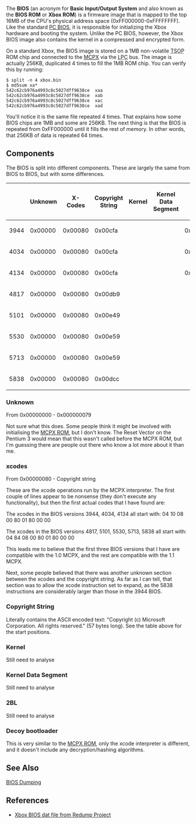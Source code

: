 The '''BIOS''' (an acronym for '''Basic Input/Output System''' and also known as the '''BIOS ROM''' or '''Xbox ROM''') is a firmware image that is mapped to the top 16MB of the CPU's physical address space (0xFF000000-0xFFFFFFFF). Like the standard [https://en.wikipedia.org/wiki/BIOS PC BIOS], it is responsible for initializing the Xbox hardware and booting the system. Unlike the PC BIOS, however, the Xbox BIOS image also contains the kernel in a compressed and encrypted form.

On a standard Xbox, the BIOS image is stored on a 1MB non-volatile <abbr title="Thin Small Outline Package">TSOP</abbr> ROM chip and connected to the [[MCPX]] via the <abbr title="Low Pin Count">LPC</abbr> bus. The image is actually 256KB, duplicated 4 times to fill the 1MB ROM chip. You can verify this by running:

<pre>
$ split -n 4 xbox.bin 
$ md5sum xa*
542c62cb976a4993c8c5027dff9638ce  xaa
542c62cb976a4993c8c5027dff9638ce  xab
542c62cb976a4993c8c5027dff9638ce  xac
542c62cb976a4993c8c5027dff9638ce  xad
</pre>

You'll notice it is the same file repeated 4 times. That explains how some BIOS chips are 1MB and some are 256KB. The next thing is that the BIOS is repeated from 0xFF000000 until it fills the rest of memory. In other words, that 256KB of data is repeated 64 times.

== Components ==

The BIOS is split into different components. These are largely the same from BIOS to BIOS, but with some differences.

{| class="wikitable"
!
! Unknown
! X-Codes
! Copyright String 
! Kernel
! Kernel Data Segment
! 2BL
! Decoy Boot Loader
|-
! 3944
| 0x00000
| 0x00080
| 0x00cfa
| 
| 
| 0x39E00
| 0x3FE00
|-
! 4034
| 0x00000
| 0x00080
| 0x00cfa
| 
| 
| 0x39E00
| 0x3FE00
|-
! 4134
| 0x00000
| 0x00080
| 0x00cfa
| 
| 
| 0x39E00
| 0x3FE00
|-
! 4817
| 0x00000
| 0x00080
| 0x00db9
| 
| 
| 
| 0x3FE00
|-
! 5101
| 0x00000
| 0x00080
| 0x00e49
| 
| 
| 
| 0x3FE00
|-
! 5530
| 0x00000
| 0x00080
| 0x00e59
| 
| 
| 
| 0x3FE00
|-
! 5713
| 0x00000
| 0x00080
| 0x00e59
| 
| 
| 
| 0x3FE00
|-
! 5838
| 0x00000
| 0x00080
| 0x00dcc
| 
| 
| 
| 0x3FE00
|}

=== Unknown ===

From 0x00000000 - 0x000000079

Not sure what this does. Some people think it might be involved with initialising the [[MCPX ROM]], but I don't know. The Reset Vector on the Pentium 3 would mean that this wasn't called before the MCPX ROM, but I'm guessing there are people out there who know a lot more about it than me.

=== xcodes ===

From 0x00000080 - Copyright string

These are the xcode operations run by the MCPX interpreter. The first couple of lines appear to be nonsense (they don't execute any functionality), but then the first actual codes that I have found are:

The xcodes in the BIOS versions 3944, 4034, 4134 all start with:
04 10 08 00 80 01 80 00 00

The xcodes in the BIOS versions 4817, 5101, 5530, 5713, 5838 all start with:
04 84 08 00 80 01 80 00 00

This leads me to believe that the first three BIOS versions that I have are compatible with the 1.0 MCPX, and the rest are compatible with the 1.1 MCPX.

Next, some people believed that there was another unknown section between the xcodes and the copyright string. As far as I can tell, that section was to allow the xcode instruction set to expand, as the 5838 instructions are considerably larger than those in the 3944 BIOS.

=== Copyright String ===

Literally contains the ASCII encoded text: "Copyright (c) Microsoft Corporation. All rights reserved." (57 bytes long).
See the table above for the start positions.

=== Kernel ===

Still need to analyse

=== Kernel Data Segment ===

Still need to analyse

=== 2BL ===

Still need to analyse

=== Decoy bootloader ===

This is very similar to the [[MCPX ROM]], only the xcode interpreter is different, and it doesn't include any decryption/hashing algorithms.

== See Also ==

[[BIOS Dumping]]

== References ==

* [http://redump.org/datfile/xbox-bios/ Xbox BIOS dat file from Redump Project]